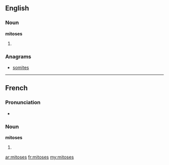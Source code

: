 ==English==

===Noun===
'''mitoses'''

# {{plural of|[[mitosis]]}}

===Anagrams===
* [[somites#English|somites]]

----

==French==

===Pronunciation===
* {{IPA|/mi.tɔz/|lang=fr}}

===Noun===
'''mitoses''' {{f|p}}

# {{plural of|[[mitose]]|lang=fr}}

[[ar:mitoses]]
[[fr:mitoses]]
[[my:mitoses]]